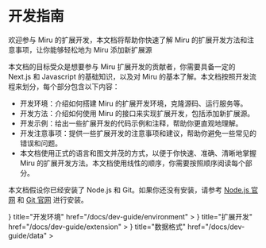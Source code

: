 # 开发指南

欢迎参与 Miru 的扩展开发，本文档将帮助你快速了解 Miru 的扩展开发方法和注意事项，让你能够轻松地为 Miru 添加新扩展源

本文档的目标受众是想要参与 Miru 扩展开发的贡献者，你需要具备一定的 Next.js 和 Javascript 的基础知识，以及对 Miru 的基本了解。本文档按照开发流程来划分，每个部分包含以下内容：

 - 开发环境：介绍如何搭建 Miru 的扩展开发环境，克隆源码、运行服务等。
 - 开发方法：介绍如何使用 Miru 的接口来实现扩展开发，包括添加新扩展源。
 - 开发示例：给出一些扩展开发的代码示例和注释，帮助你更直观地理解。
 - 开发注意事项：提供一些扩展开发的注意事项和建议，帮助你避免一些常见的错误和问题。
 - 本文档使用正式的语言和图文并茂的方式，以便于你快速、准确、清晰地掌握 Miru 的扩展开发方法。本文档使用线性的顺序，你需要按照顺序阅读每个部分。

本文档假设你已经安装了 Node.js 和 Git。如果你还没有安装，请参考 [Node.js 官网](https://nodejs.org/) 和 [Git 官网](https://git-scm.com/) 进行安装。



<Cards>
 <Card
    icon={
      <svg
        xmlns="http://www.w3.org/2000/svg"
        fill="none"
        viewBox="0 0 24 24"
        strokeWidth={1.5}
        stroke="currentColor"
        className="w-6 h-6"
      >
        <path
          strokeLinecap="round"
          strokeLinejoin="round"
          d="M8.25 4.5l7.5 7.5-7.5 7.5"
        />
      </svg>
    }
    title="开发环境"
    href="/docs/dev-guide/environment"
  ></Card>
   <Card
    icon={
      <svg
        xmlns="http://www.w3.org/2000/svg"
        fill="none"
        viewBox="0 0 24 24"
        strokeWidth={1.5}
        stroke="currentColor"
        className="w-6 h-6"
      >
        <path
          strokeLinecap="round"
          strokeLinejoin="round"
          d="M8.25 4.5l7.5 7.5-7.5 7.5"
        />
      </svg>
    }
    title="扩展开发"
    href="/docs/dev-guide/extension"
  ></Card>
   <Card
    icon={
      <svg
        xmlns="http://www.w3.org/2000/svg"
        fill="none"
        viewBox="0 0 24 24"
        strokeWidth={1.5}
        stroke="currentColor"
        className="w-6 h-6"
      >
        <path
          strokeLinecap="round"
          strokeLinejoin="round"
          d="M8.25 4.5l7.5 7.5-7.5 7.5"
        />
      </svg>
    }
    title="数据格式"
    href="/docs/dev-guide/data"
  ></Card>
</Cards>
